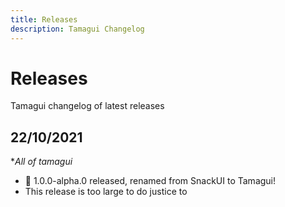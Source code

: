 ```yaml
---
title: Releases
description: Tamagui Changelog
---
```


# Releases

<Description>Tamagui changelog of latest releases</Description>

## 22/10/2021

\*_All of tamagui_

- 🎉 1.0.0-alpha.0 released, renamed from SnackUI to Tamagui!
- This release is too large to do justice to

